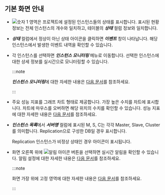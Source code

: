 ## 기본 화면 안내

<ProdImg img='db-instance-list.png' desc='인스턴트 목록' />

* ![숫자 1](/img/number-01.png) 영역은 프로젝트에 설정된 인스턴스들의 상태를 표시합니다. 표시된 현황 정보는 전체 인스턴스의 개수와 일치하고, 테이블의 ***상태*** 컬럼 정보와 일치합니다.

* ***상태*** 컬럼에서 정상이 아닌 상태 아이콘을 클릭하면 ***이벤트*** 창이 나타납니다. 해당 인스턴스에서 발생한 이벤트 내역을 확인할 수 있습니다.

* 각 인스턴스를 선택하면 ***인스턴스 모니터링*** 메뉴로 이동합니다. 선택한 인스턴스에 대한 상세 정보를 실시간으로 모니터링할 수 있습니다. 

  :::note

  ***인스턴스 모니터링***에 대한 자세한 내용은 [다음 문서](instance-monitoring)를 참조하세요.

  :::

* 주요 성능 지표를 그래프 차트 형태로 제공합니다. 가장 높은 수치를 차트에 표시합니다. 차트에 마우스를 오버하면 해당 위치의 수치를 확인할 수 있습니다. 성능 지표에 대한 자세한 내용은 [다음 문서](metrics-data-list)를 참조하세요.

<Xclude product='redis'>

* ***인스턴스 목록***에서 ***서버명*** 컬럼에 표시된 <span class='mark master'>M</span>, <span class='mark instance'>S</span>, <span class='mark master'>C</span>는 각각 Master, Slave, Cluster를 의미합니다. Replication으로 구성한 DB일 경우 표시합니다.

  Replication 인스턴스가 비정상 상태인 경우 <LinkImage img='ic-warinig-db.svg' desc='경고' className='ico' /> 아이콘이 표시됩니다.

  <ImgLang img='db-instance-list-replication-warning.png' />

</Xclude>

* 화면 오른쪽 위에 ![알림 아이콘](/img/ico-noti.svg) 버튼을 선택하면 실시간 알림을 확인할 수 있습니다. 알림 설정에 대한 자세한 내용은 [다음 문서](set-notice)를 참조하세요.

  :::note

  화면 가장 위에 고정 영역에 대한 자세한 내용은 [다음 문서](../main-ui-intro-v2)를 참조하세요.

  :::